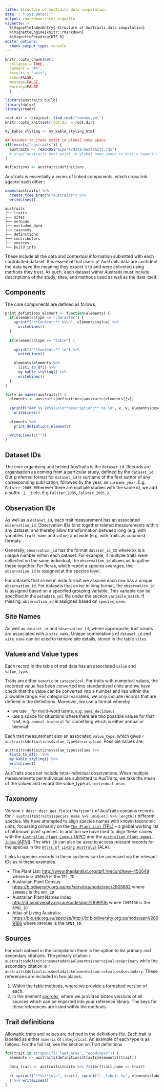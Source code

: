 ```yaml
---
title: Structure of AusTraits data compilation
date: "`r Sys.Date()`"
output: rmarkdown::html_vignette
vignette: >
  %\VignetteIndexEntry{ Structure of AusTraits data compilation}
  %\VignetteEngine{knitr::rmarkdown}
  %\VignetteEncoding{UTF-8}
editor_options:
  chunk_output_type: console
---
```


```r
knitr::opts_chunk$set(
  collapse = TRUE,
  comment = "#>",
  results = "asis",
  echo=FALSE, 
  message=FALSE, 
  warning=FALSE
  )

library(austraits.build)
library(dplyr)
library(readr)

root.dir = rprojroot::find_root("remake.yml")
knitr::opts_knit$set(root.dir = root.dir)

my_kable_styling <- my_kable_styling_html
```

```r
## Assumes to items exist in global name space
if(!exists("austraits")) {
  austraits <- readRDS("export/data/austraits.rds")
  # stop("austraits must exist in global name space to knit a report")
}

definitions <- austraits$definitions
```

AusTraits is essentially a series of linked components, which cross link against each other::

```r
names(austraits) %>% 
  create_tree_branch("austraits") %>%
  writeLines()
```

```
austraits
├── traits
├── sites
├── methods
├── excluded_data
├── taxonomy
├── definitions
├── contributors
├── sources
└── build_info
```

These include all the data and contextual information submitted with each contributed dataset. It is essential that users of AusTraits data are confident the data have the meaning they expect it to and were collected using methods they trust. As such, each dataset within Austraits must include descriptions of the study, sites, and methods used as well as the data itself.

## Components

The core components are defined as follows.

```r
print_defintions_element <- function(elements) {
  if(elements$type == "character") {
    sprintf("**Content:** %s\n", elements$value) %>% 
      writeLines()
  }
  
  if(elements$type == "table") {
    
    sprintf("**Content:** \n") %>% 
      writeLines()

    elements$elements %>% 
      list1_to_df() %>%
      my_kable_styling() %>% 
      writeLines()
  }
}

for(v in names(austraits)) {
  elements <- austraits$definitions$austraits$elements[[v]]
  
  sprintf("### %s {#%s}\n\n**Description:** %s.\n", v, v, elements$description) %>% str_replace_all("\\.\\.", "\\.") %>% 
    writeLines()
  
  elements %>%
    print_defintions_element()

  writeLines(c(""))
}
```

## Dataset IDs

The core organising unit behind AusTraits is the `dataset_id`. Records are organisation as coming from a particular study, defined by the  `dataset_id`. Our preferred format for `dataset_id` is surname of the first author of any corresponding publication, followed by the year, as `surname_year`. E.g. `Falster_2005`. Wherever there are multiple studies with the same id, we add a suffix `_2`, `_3` etc. E.g.`Falster_2005`, `Falster_2005_2`.

## Observation IDs

As well as a `dataset_id`, each trait measurement has an associated `observation_id`.  Observation IDs bind together related measurements within any dataset, and thereby allow transformation between long  (e.g. with variables `trait_name` and `value`) and wide (e.g. with traits as columns) formats.

Generally, `observation_id` has the format `dataset_id_XX` where `XX` is a unique number within each dataset. For example, if multiple traits were collected on the same individual, the `observation_id` allows us to gather these together. For floras, which report a species averages, the `observation_id` is assigned at the species level.

For datasets that arrive in wide format we assume each row has a unique `observation_id`. For datasets that arrive in long format, the `observation_id` is assigned based on a specified grouping variable. This variable can be specified in the `metadata.yml` file under the section `variable_match`. If missing, `observation_id` is assigned based on `species_name`. 

## Site Names

As well as `dataset_id` and `observation_id`, where approrpiate, trait values are associated with a `site_name`. Unique combinations of `dataset_id` and `site_name` can be used to retrieve site details, stored in the table `sites`.

## Values and Value types {#value_types}

Each record in the table of trait data has an associated `value` and `value_type`. 

Traits are either `numeric` or `categorical`. For traits with numerical values, the recorded value has been converted into standardised units and we have check that the value can be converted into a number and lies within the allowable range.  For categorical variables, we only include records that are defined in the definitions. Moreover, we use a format whereby

- we use `_` for multi-word terms, e.g. `semi_deciduous`
- use a space for situations where there are two possible values for that trait, e.g. `annual biennial` for something which is either annual or biennial 

Each trait measurement also an associated `value_type`, which gives ``r austraits$definitions$value_type$description``. Possible values are:

```r
austraits$definitions$value_type$values %>% 
  list1_to_df()  %>% 
  my_kable_styling() %>% 
  writeLines()
```

AusTraits does not include intra-individual observations. When multiple measurements per individual are submitted to AusTraits, we take the mean of the values and record the value_type as `individual_mean`.

## Taxonomy {#taxonomic}

Version `r desc::desc_get_field("Version")` of AusTraits contains records for `r austraits$traits$species_name %>% unique() %>% length()` different species. We have attempted to align species names with known taxonomic units, focussing primarily on the [`The Plant List` (TPL)](http://www.theplantlist.org/) -- a global working list of all known plant species. In addition we have tried to align these names with the [`Australian Plant Census` (APC)](https://biodiversity.org.au/nsl/services/apc) and the [`Australian Plant Names Index` (APNI)](https://biodiversity.org.au/nsl/services/APNI). The `APNI_ID` can also be used to access relevant records for the species in the [`Atlas of Living Australia`](https://bie.ala.org.au/) (ALA).

Links to species records in these systems can be accessed via the relevant IDs as in these examples. 

- The Plant List: [http://www.theplantlist.org/tpl1.1/record/kew-450649](http://www.theplantlist.org/tpl1.1/record/kew-450649) where `kew-450649` is the `TPL_ID`
- Australian Plant Census: [https://biodiversity.org.au/nsl/services/node/apc/2908862](https://biodiversity.org.au/nsl/services/node/apc/2908862) where `2908862` is the `APC_ID`
- Australian Plant Names Index: [http://id.biodiversity.org.au/node/apni/2899106](http://id.biodiversity.org.au/node/apni/2899106
) where `2899106` is the `APNI_ID`
- Atlas of Living Australia: [https://bie.ala.org.au/species/http://id.biodiversity.org.au/node/apni/2899106](https://bie.ala.org.au/species/http://id.biodiversity.org.au/node/apni/2899106) where `2899106` is the `APNI_ID`.

## Sources

For each dataset in the compilation there is the option to list primary and secondary citations. The primary citation `r austraits$definitions$metadata$elements$source$values$primary` while the secondary citation is `r austraits$definitions$metadata$elements$source$values$secondary`. These references are included in two places:

1. Within the table [methods](#methods), where we provide a formatted version of each.
2. In the element [sources](#sources), where we provided bibtex versions of all sources which can be imported into your reference library. The keys for these references are listed within the [methods]{#methods}. 

## Trait definitions

Allowable traits and values are defined in the definitions file. Each trait is 
labelled as either `numeric` or `categorical`. An example of each type is as follows. For the full list, see the section on Trait definitions.


```r
for(trait in c("specific_leaf_area", "woodiness")) {
  elements <- austraits$definitions$traits$elements[[trait]]
  
  data_trait <- austraits$traits %>% filter(trait_name == trait)
  
  c( sprintf("**%s**\n\n", trait), sprintf("- label: %s", elements$label ), sprintf("- description: %s", elements$description ), sprintf("- number of records: %s", data_trait %>% nrow() ), sprintf("- number of studies: %s", data_trait %>% pull(dataset_id) %>% unique() %>% length() ), sprintf("- type: %s%s", elements$type,   ifelse(elements$type == "numeric",        sprintf("\n- units: %s", elements$units), "")), ifelse(elements$type == "numeric",        sprintf("- allowable range: %s - %s %s", elements$values$minimum,         elements$values$maximum, elements$units),      sprintf("- allowable values:\n%s\n",                paste0("    - *",elements$values %>% names(), "*: ", elements$values %>% unlist(), collapse="\n"))), ""
  ) %>% writeLines()
}
```
